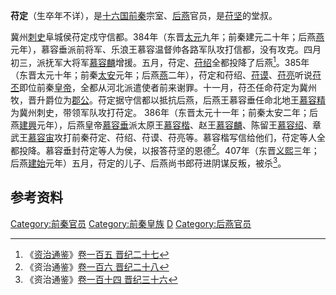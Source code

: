 '''苻定'''（生卒年不详），是[[十六国|十六国]][[前秦|前秦]]宗室、[[后燕|后燕]]官员，是[[苻坚|苻坚]]的堂叔。

冀州[[刺史|刺史]]阜城侯苻定戍守信都。384年（东晋[[太元_(东晋)|太元]]九年；前秦建元二十年；后燕[[燕元|燕]]元年），慕容垂派前将军、乐浪王慕容温督帅各路军队攻打信都，没有攻克。四月初三，派抚军大将军[[慕容麟|慕容麟]]增援。五月，苻定、[[苻绍|苻绍]]全都投降了后燕<ref>《[[资治通鉴|资治通鉴]]》[[s:資治通鑑/卷105|卷一百五 晋纪二十七]]</ref>。385年（东晋太元十年；前秦[[太安_(前秦)|太安]]元年；后燕[[燕元|燕]]二年），苻定和苻绍、[[苻谟|苻谟]]、[[苻亮|苻亮]]听说[[苻丕|苻丕]]即位前秦[[皇帝|皇帝]]，全都从河北派遣使者前来谢罪。十一月，苻丕任命苻定为冀州牧，晋升爵位为[[郡公|郡公]]。苻定据守信都以抵抗后燕，后燕王慕容垂任命北地王[[慕容精|慕容精]]为冀州刺史，带领军队攻打苻定。 386年（东晋太元十一年；前秦太安二年；后燕[[建興_(後燕)|建興]]元年），后燕皇帝[[慕容垂|慕容垂]]派太原王[[慕容楷|慕容楷]]、赵王[[慕容麟|慕容麟]]、陈留王[[慕容绍|慕容绍]]、章武王[[慕容宙|慕容宙]]攻打前秦苻定、苻绍、苻谟、苻亮等。慕容楷写信给他们，苻定等人全都投降。慕容垂封苻定等人为侯，以报答苻坚的恩德<ref>《资治通鉴》[[s:資治通鑑/卷106|卷一百六 晋纪二十八]]</ref>。407年（东晋[[义熙_(东晋)|义熙]]三年；后燕[[建始_(后燕)|建始]]元年）五月，苻定的儿子、后燕尚书郎苻进阴谋反叛，被杀<ref>《资治通鉴》[[s:資治通鑑/卷114|卷一百十四 晋纪三十六]]</ref>。 
==参考资料==
{{reflist}}
{{DEFAULTSORT:F}}
[[Category:前秦官员|Category:前秦官员]]
[[Category:前秦皇族|Category:前秦皇族]]
[[Category:苻姓|D]]
[[Category:后燕官员|Category:后燕官员]]